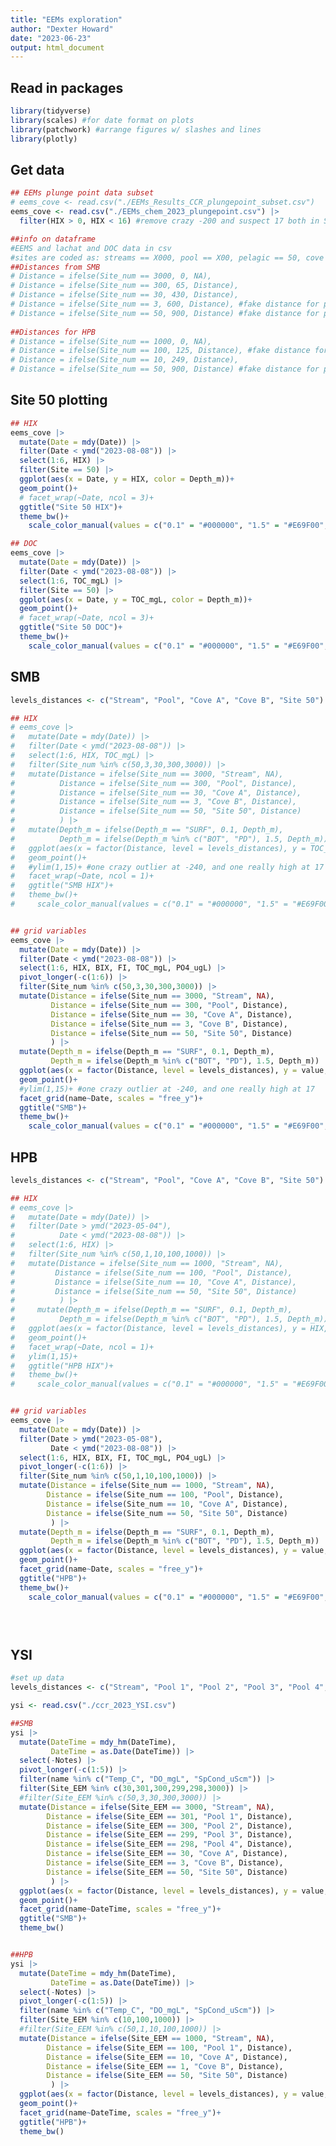 ```yaml
---
title: "EEMs exploration"
author: "Dexter Howard"
date: "2023-06-23"
output: html_document
---
```


## Read in packages 

```r
library(tidyverse)
library(scales) #for date format on plots
library(patchwork) #arrange figures w/ slashes and lines
library(plotly)

```

## Get data 

```r
## EEMs plunge point data subset 
# eems_cove <- read.csv("./EEMs_Results_CCR_plungepoint_subset.csv")
eems_cove <- read.csv("./EEMs_chem_2023_plungepoint.csv") |> 
  filter(HIX > 0, HIX < 16) #remove crazy -200 and suspect 17 both in SMB

##info on dataframe 
#EEMS and lachat and DOC data in csv
#sites are coded as: streams == X000, pool == X00, pelagic == 50, cove == X0, coveB == X
##Distances from SMB 
# Distance = ifelse(Site_num == 3000, 0, NA),
# Distance = ifelse(Site_num == 300, 65, Distance),
# Distance = ifelse(Site_num == 30, 430, Distance),
# Distance = ifelse(Site_num == 3, 600, Distance), #fake distance for plotting
# Distance = ifelse(Site_num == 50, 900, Distance) #fake distance for plotting
         
##Distances for HPB
# Distance = ifelse(Site_num == 1000, 0, NA),
# Distance = ifelse(Site_num == 100, 125, Distance), #fake distance for plotting
# Distance = ifelse(Site_num == 10, 249, Distance),
# Distance = ifelse(Site_num == 50, 900, Distance) #fake distance for plotting


```


## Site 50 plotting

```r
## HIX
eems_cove |> 
  mutate(Date = mdy(Date)) |> 
  filter(Date < ymd("2023-08-08")) |> 
  select(1:6, HIX) |> 
  filter(Site == 50) |> 
  ggplot(aes(x = Date, y = HIX, color = Depth_m))+
  geom_point()+
  # facet_wrap(~Date, ncol = 3)+
  ggtitle("Site 50 HIX")+
  theme_bw()+
    scale_color_manual(values = c("0.1" = "#000000", "1.5" = "#E69F00", "6" = "#56B4E9", "9" = "#009E73", "20" = "#F0E442"))

## DOC
eems_cove |> 
  mutate(Date = mdy(Date)) |> 
  filter(Date < ymd("2023-08-08")) |> 
  select(1:6, TOC_mgL) |> 
  filter(Site == 50) |> 
  ggplot(aes(x = Date, y = TOC_mgL, color = Depth_m))+
  geom_point()+
  # facet_wrap(~Date, ncol = 3)+
  ggtitle("Site 50 DOC")+
  theme_bw()+
    scale_color_manual(values = c("0.1" = "#000000", "1.5" = "#E69F00", "6" = "#56B4E9", "9" = "#009E73", "20" = "#F0E442"))

```


## SMB

```r
levels_distances <- c("Stream", "Pool", "Cove A", "Cove B", "Site 50")

## HIX
# eems_cove |> 
#   mutate(Date = mdy(Date)) |> 
#   filter(Date < ymd("2023-08-08")) |> 
#   select(1:6, HIX, TOC_mgL) |> 
#   filter(Site_num %in% c(50,3,30,300,3000)) |> 
#   mutate(Distance = ifelse(Site_num == 3000, "Stream", NA),
#          Distance = ifelse(Site_num == 300, "Pool", Distance),
#          Distance = ifelse(Site_num == 30, "Cove A", Distance),
#          Distance = ifelse(Site_num == 3, "Cove B", Distance), 
#          Distance = ifelse(Site_num == 50, "Site 50", Distance) 
#          ) |> 
#   mutate(Depth_m = ifelse(Depth_m == "SURF", 0.1, Depth_m),
#          Depth_m = ifelse(Depth_m %in% c("BOT", "PD"), 1.5, Depth_m)) |> 
#   ggplot(aes(x = factor(Distance, level = levels_distances), y = TOC_mgL, color = Depth_m))+
#   geom_point()+
#   #ylim(1,15)+ #one crazy outlier at -240, and one really high at 17
#   facet_wrap(~Date, ncol = 1)+
#   ggtitle("SMB HIX")+
#   theme_bw()+
#     scale_color_manual(values = c("0.1" = "#000000", "1.5" = "#E69F00", "6" = "#56B4E9", "9" = "#009E73", "20" = "#F0E442"))


## grid variables
eems_cove |> 
  mutate(Date = mdy(Date)) |> 
  filter(Date < ymd("2023-08-08")) |> 
  select(1:6, HIX, BIX, FI, TOC_mgL, PO4_ugL) |> 
  pivot_longer(-c(1:6)) |> 
  filter(Site_num %in% c(50,3,30,300,3000)) |> 
  mutate(Distance = ifelse(Site_num == 3000, "Stream", NA),
         Distance = ifelse(Site_num == 300, "Pool", Distance),
         Distance = ifelse(Site_num == 30, "Cove A", Distance),
         Distance = ifelse(Site_num == 3, "Cove B", Distance), 
         Distance = ifelse(Site_num == 50, "Site 50", Distance) 
         ) |> 
  mutate(Depth_m = ifelse(Depth_m == "SURF", 0.1, Depth_m),
         Depth_m = ifelse(Depth_m %in% c("BOT", "PD"), 1.5, Depth_m)) |> 
  ggplot(aes(x = factor(Distance, level = levels_distances), y = value, color = Depth_m))+
  geom_point()+
  #ylim(1,15)+ #one crazy outlier at -240, and one really high at 17
  facet_grid(name~Date, scales = "free_y")+
  ggtitle("SMB")+
  theme_bw()+
    scale_color_manual(values = c("0.1" = "#000000", "1.5" = "#E69F00", "6" = "#56B4E9", "9" = "#009E73", "20" = "#F0E442"))

```


## HPB

```r
levels_distances <- c("Stream", "Pool", "Cove A", "Cove B", "Site 50")

## HIX 
# eems_cove |> 
#   mutate(Date = mdy(Date)) |> 
#   filter(Date > ymd("2023-05-04"),
#          Date < ymd("2023-08-08")) |> 
#   select(1:6, HIX) |> 
#   filter(Site_num %in% c(50,1,10,100,1000)) |> 
#   mutate(Distance = ifelse(Site_num == 1000, "Stream", NA),
#         Distance = ifelse(Site_num == 100, "Pool", Distance),
#         Distance = ifelse(Site_num == 10, "Cove A", Distance),
#         Distance = ifelse(Site_num == 50, "Site 50", Distance)
#          ) |> 
#     mutate(Depth_m = ifelse(Depth_m == "SURF", 0.1, Depth_m),
#          Depth_m = ifelse(Depth_m %in% c("BOT", "PD"), 1.5, Depth_m)) |> 
#   ggplot(aes(x = factor(Distance, level = levels_distances), y = HIX, color = Depth_m))+
#   geom_point()+
#   facet_wrap(~Date, ncol = 1)+
#   ylim(1,15)+
#   ggtitle("HPB HIX")+
#   theme_bw()+
#     scale_color_manual(values = c("0.1" = "#000000", "1.5" = "#E69F00", "6" = "#56B4E9", "9" = "#009E73", "20" = "#F0E442"))


## grid variables
eems_cove |> 
  mutate(Date = mdy(Date)) |> 
  filter(Date > ymd("2023-05-08"),
         Date < ymd("2023-08-08")) |> 
  select(1:6, HIX, BIX, FI, TOC_mgL, PO4_ugL) |> 
  pivot_longer(-c(1:6)) |> 
  filter(Site_num %in% c(50,1,10,100,1000)) |> 
  mutate(Distance = ifelse(Site_num == 1000, "Stream", NA),
        Distance = ifelse(Site_num == 100, "Pool", Distance),
        Distance = ifelse(Site_num == 10, "Cove A", Distance),
        Distance = ifelse(Site_num == 50, "Site 50", Distance)
         ) |>  
  mutate(Depth_m = ifelse(Depth_m == "SURF", 0.1, Depth_m),
         Depth_m = ifelse(Depth_m %in% c("BOT", "PD"), 1.5, Depth_m)) |> 
  ggplot(aes(x = factor(Distance, level = levels_distances), y = value, color = Depth_m))+
  geom_point()+
  facet_grid(name~Date, scales = "free_y")+
  ggtitle("HPB")+
  theme_bw()+
    scale_color_manual(values = c("0.1" = "#000000", "1.5" = "#E69F00", "6" = "#56B4E9", "9" = "#009E73", "20" = "#F0E442"))


  
```

## YSI 

```r
#set up data
levels_distances <- c("Stream", "Pool 1", "Pool 2", "Pool 3", "Pool 4", "Cove A", "Cove B", "Site 50")

ysi <- read.csv("./ccr_2023_YSI.csv")

##SMB
ysi |> 
  mutate(DateTime = mdy_hm(DateTime),
         DateTime = as.Date(DateTime)) |> 
  select(-Notes) |> 
  pivot_longer(-c(1:5)) |> 
  filter(name %in% c("Temp_C", "DO_mgL", "SpCond_uScm")) |> 
  filter(Site_EEM %in% c(30,301,300,299,298,3000)) |> 
  #filter(Site_EEM %in% c(50,3,30,300,3000)) |> 
  mutate(Distance = ifelse(Site_EEM == 3000, "Stream", NA),
        Distance = ifelse(Site_EEM == 301, "Pool 1", Distance),
        Distance = ifelse(Site_EEM == 300, "Pool 2", Distance),
        Distance = ifelse(Site_EEM == 299, "Pool 3", Distance),
        Distance = ifelse(Site_EEM == 298, "Pool 4", Distance),
        Distance = ifelse(Site_EEM == 30, "Cove A", Distance),
        Distance = ifelse(Site_EEM == 3, "Cove B", Distance),
        Distance = ifelse(Site_EEM == 50, "Site 50", Distance)
         ) |>  
  ggplot(aes(x = factor(Distance, level = levels_distances), y = value, color = Depth_m))+
  geom_point()+
  facet_grid(name~DateTime, scales = "free_y")+
  ggtitle("SMB")+
  theme_bw()


##HPB
ysi |> 
  mutate(DateTime = mdy_hm(DateTime),
         DateTime = as.Date(DateTime)) |> 
  select(-Notes) |> 
  pivot_longer(-c(1:5)) |> 
  filter(name %in% c("Temp_C", "DO_mgL", "SpCond_uScm")) |> 
  filter(Site_EEM %in% c(10,100,1000)) |> 
  #filter(Site_EEM %in% c(50,1,10,100,1000)) |> 
  mutate(Distance = ifelse(Site_EEM == 1000, "Stream", NA),
        Distance = ifelse(Site_EEM == 100, "Pool 1", Distance),
        Distance = ifelse(Site_EEM == 10, "Cove A", Distance),
        Distance = ifelse(Site_EEM == 1, "Cove B", Distance),
        Distance = ifelse(Site_EEM == 50, "Site 50", Distance)
         ) |>  
  ggplot(aes(x = factor(Distance, level = levels_distances), y = value, color = Depth_m))+
  geom_point()+
  facet_grid(name~DateTime, scales = "free_y")+
  ggtitle("HPB")+
  theme_bw()
  

```







